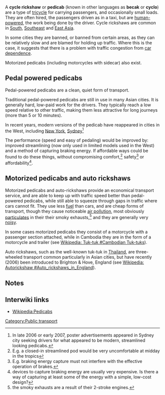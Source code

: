 A '''cycle rickshaw''' or '''pedicab''' (known in other languages as '''becak''' or '''cyclo''') are a type of [[tricycle]] for carrying passengers, and occasionally small loads. They are often hired, the passengers driven as in a taxi, but are [[human-powered vehicle|human-powered]], the work being done by the driver. Cycle rickshaws are common in [[South Asia|South]], [[Southeast Asia|Southeast]] and [[East Asia]].

In some cities they are banned, or banned from certain areas, as they can be relatively slow and are blamed for holding up traffic. Where this is the case, it suggests that there is a problem with traffic congestion from [[car dependence]].

Motorized pedicabs (including motorcycles with sidecar) also exist.

==Pedal powered pedicabs==

Pedal-powered pedicabs are a clean, quiet form of transport. 

Traditional pedal-powered pedicabs are still in use in many Asian cities. It is generally hard, low-paid work for the drivers. They typically reach a low speed relative to other traffic, making them less attractive for long journeys (more than 5 or 10 minutes).

In recent years, modern versions of the pedicab have reappeared in cities in the West, including [[New York]],{{fact}} [[Sydney]]<ref>In late 2006 or early 2007, poster advertisements appeared in Sydney city seeking drivers for what appeared to be modern, streamlined looking pedicabs.</ref>

The performance (speed and easy of pedaling) would be improved by: improved streamlining (now only used in limited models used in the West{{fact}}) and a method of capturing braking energy. If affordable ways could be found to do these things, without compromising comfort,<ref>E.g. a closed-in streamlined pod would be very uncomfortable at midday in the tropics</ref> safety<ref>E.g. braking energy capture must not interfere with the effective operation of brakes.</ref> or affordability<ref>devices to capture braking energy are usually very expensive. Is there a way of capturing at least some of the energy with a simple, low-cost design?</ref>.{{sp}}

==Motorized pedicabs and auto rickshaws==
Motorized pedicabs and auto-rickshaws provide an economical transport service, and are able to keep up with traffic speed better than pedal-powered pedicabs, while still able to squeeze through gaps in traffic where cars cannot fit. They use less [[fuel]] than cars, and are cheap forms of transport,  though they cause noticeable [[air pollution]], most obviously [[particulate]]s in their their smoky exhausts,<ref>the smoky exhausts are a result of their 2-stroke engines.{{w|2-stroke engine}}</ref> and they are generally very [[noise pollution|noisy]]. 

In some cases motorized pedicabs they consist of a motorcycle with a passenger section attached, while in Cambodia they are in the form of a motorcycle and trailer (see [[Wikipedia: Tuk-tuk #Cambodian Tuk-tuks]]).

Auto rickshaws,{{w|Auto rickshaw}} such as the well-known tuk-tuk{{w|tuk-tuk}} in [[Thailand]], are three-wheeled transport common particularly in Asian cities, but have recently (2006) been introduced to Brighton & Hove, England (see [[Wikipedia: Autorickshaw #Auto_rickshaws_in_England]]). 

==Notes==
<small><references/></small>

== Interwiki links ==
* [[Wikipedia:Pedicabs]]

[[Category:Public transport]]